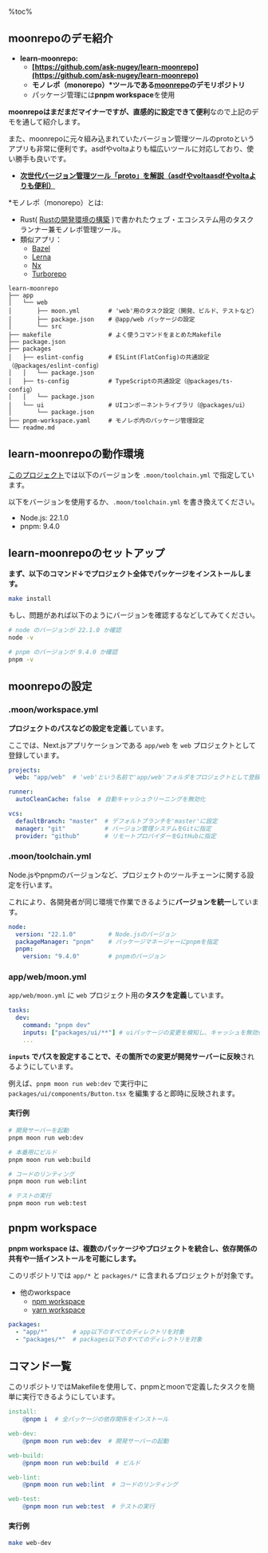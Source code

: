 %toc%

<div className="article-content">

## moonrepoのデモ紹介

- **learn-moonrepo:**
  - **[https://github.com/ask-nugey/learn-moonrepo](https://github.com/ask-nugey/learn-moonrepo)**
  - **モノレポ（monorepo）\*ツールである[moonrepo](https://moonrepo.dev/moon)のデモリポジトリ**
  - パッケージ管理には**pnpm workspace**を使用

**moonrepoはまだまだマイナーですが、直感的に設定できて便利**なので上記のデモを通して紹介します。

また、moonrepoに元々組み込まれていたバージョン管理ツールのprotoというアプリも非常に便利です。asdfやvoltaよりも幅広いツールに対応しており、使い勝手も良いです。
- [**次世代バージョン管理ツール「proto」を解説（asdfやvoltaasdfやvoltaよりも便利）**](/posts/proto-moonrepo)

\*モノレポ（monorepo）とは:
- Rust( [Rustの開発環境の構築](/posts/rust-build-environment/) )で書かれたウェブ・エコシステム用のタスクランナー兼モノレポ管理ツール。
- 類似アプリ：
  - [Bazel](https://github.com/bazelbuild/bazel)
  - [Lerna](https://github.com/lerna/lerna)
  - [Nx](https://github.com/nrwl/nx)
  - [Turborepo](https://turbo.build/repo)

```plain
learn-moonrepo
├── app
│   └── web
│       ├── moon.yml        # 'web'用のタスク設定（開発、ビルド、テストなど）
│       ├── package.json    # @app/web パッケージの設定
│       └── src
├── makefile                # よく使うコマンドをまとめたMakefile
├── package.json
├── packages
│   ├── eslint-config       # ESLint(FlatConfig)の共通設定（@packages/eslint-config）
│   │   └── package.json
│   ├── ts-config           # TypeScriptの共通設定（@packages/ts-config）
│   │   └── package.json
│   └── ui                  # UIコンポーネントライブラリ（@packages/ui）
│       └── package.json
├── pnpm-workspace.yaml     # モノレポ内のパッケージ管理設定
└── readme.md
```

## learn-moonrepoの動作環境

[このプロジェクト](https://github.com/ask-nugey/learn-moonrepo)では以下のバージョンを `.moon/toolchain.yml` で指定しています。

以下をバージョンを使用するか、`.moon/toolchain.yml` を書き換えてください。

- Node.js: 22.1.0
- pnpm: 9.4.0

## learn-moonrepoのセットアップ

**まず、以下のコマンド↓でプロジェクト全体でパッケージをインストールします。**

```bash
make install
```

もし、問題があれば以下のようにバージョンを確認するなどしてみてください。

```bash
# node のバージョンが 22.1.0 か確認
node -v

# pnpm のバージョンが 9.4.0 か確認
pnpm -v
```

## moonrepoの設定

### .moon/workspace.yml

**プロジェクトのパスなどの設定を定義**しています。

ここでは、Next.jsアプリケーションである `app/web` を `web` プロジェクトとして登録しています。

```yaml
projects:
  web: "app/web"  # 'web'という名前で'app/web'フォルダをプロジェクトとして登録

runner:
  autoCleanCache: false  # 自動キャッシュクリーニングを無効化

vcs:
  defaultBranch: "master"  # デフォルトブランチを'master'に設定
  manager: "git"           # バージョン管理システムをGitに指定
  provider: "github"       # リモートプロバイダーをGitHubに指定
```

### .moon/toolchain.yml

Node.jsやpnpmのバージョンなど、プロジェクトのツールチェーンに関する設定を行います。

これにより、各開発者が同じ環境で作業できるように**バージョンを統一**しています。

```yaml
node:
  version: "22.1.0"         # Node.jsのバージョン
  packageManager: "pnpm"    # パッケージマネージャーにpnpmを指定
  pnpm:
    version: "9.4.0"        # pnpmのバージョン
```

### app/web/moon.yml

`app/web/moon.yml` に `web` プロジェクト用の**タスクを定義**しています。

```yaml
tasks:
  dev:
    command: "pnpm dev"
    inputs: ["packages/ui/**"] # uiパッケージの変更を検知し、キャッシュを無効化
    ...
```

**`inputs` でパスを設定することで、その箇所での変更が開発サーバーに反映**されるようにしています。

例えば、`pnpm moon run web:dev` で実行中に `packages/ui/components/Button.tsx` を編集すると即時に反映されます。

#### 実行例

```bash
# 開発サーバーを起動
pnpm moon run web:dev

# 本番用にビルド
pnpm moon run web:build

# コードのリンティング
pnpm moon run web:lint

# テストの実行
pnpm moon run web:test
```

## pnpm workspace

**pnpm workspace は、複数のパッケージやプロジェクトを統合し、依存関係の共有や一括インストールを可能にします。**

このリポジトリでは `app/*` と `packages/*` に含まれるプロジェクトが対象です。

- 他のworkspace
  - [npm workspace](https://docs.npmjs.com/cli/v10/using-npm/workspaces)
  - [yarn workspace](https://yarnpkg.com/features/workspaces)

```yaml
packages:
  - "app/*"       # app以下のすべてのディレクトリを対象
  - "packages/*"  # packages以下のすべてのディレクトリを対象
```

## コマンド一覧

このリポジトリではMakefileを使用して、pnpmとmoonで定義したタスクを簡単に実行できるようにしています。

```makefile
install:
	@pnpm i  # 全パッケージの依存関係をインストール

web-dev:
	@pnpm moon run web:dev  # 開発サーバーの起動

web-build:
	@pnpm moon run web:build  # ビルド

web-lint:
	@pnpm moon run web:lint  # コードのリンティング

web-test:
	@pnpm moon run web:test  # テストの実行
```

#### 実行例

```bash
make web-dev
```

</div>
